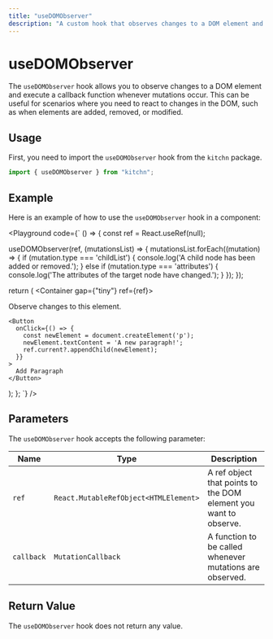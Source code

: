 ```yaml
---
title: "useDOMObserver"
description: "A custom hook that observes changes to a DOM element and triggers a callback function when mutations occur."
---
```



# useDOMObserver

The `useDOMObserver` hook allows you to observe changes to a DOM element and execute a callback function whenever mutations occur. This can be useful for scenarios where you need to react to changes in the DOM, such as when elements are added, removed, or modified.

## Usage

First, you need to import the `useDOMObserver` hook from the `kitchn` package.

```jsx
import { useDOMObserver } from "kitchn";
```

## Example

Here is an example of how to use the `useDOMObserver` hook in a component:

<Playground
code={`
() => {
  const ref = React.useRef(null);

  useDOMObserver(ref, (mutationsList) => {
    mutationsList.forEach((mutation) => {
      if (mutation.type === 'childList') {
        console.log('A child node has been added or removed.');
      } else if (mutation.type === 'attributes') {
        console.log('The attributes of the target node have changed.');
      }
    });
  });

  return (
  <Container gap={"tiny"} ref={ref}>
    <p>Observe changes to this element.</p>
    
    <Button
      onClick={() => {
        const newElement = document.createElement('p');
        newElement.textContent = 'A new paragraph!';
        ref.current?.appendChild(newElement);
      }}
    >
      Add Paragraph
    </Button>
  </Container>
  );
};
`}
/>

## Parameters

The `useDOMObserver` hook accepts the following parameter:

| Name       | Type                                  | Description
|------------|---------------------------------------|---------------------------------------------------
| `ref`      | `React.MutableRefObject<HTMLElement>` | A ref object that points to the DOM element you want to observe.
| `callback` | `MutationCallback`                    | A function to be called whenever mutations are observed.

## Return Value

The `useDOMObserver` hook does not return any value.
